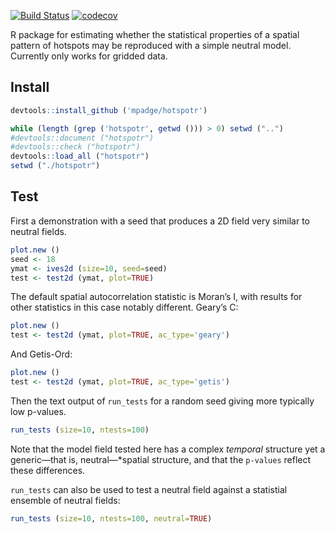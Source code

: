 [![Build Status](https://travis-ci.org/mpadge/hotspotr.svg?branch=master)](https://travis-ci.org/mpadge/hotspotr)
[![codecov](https://codecov.io/gh/mpadge/hotspotr/branch/master/graph/badge.svg)](https://codecov.io/gh/mpadge/hotspotr)

R package for estimating whether the statistical properties of a spatial pattern
of hotspots may be reproduced with a simple neutral model. Currently only works
for gridded data.

## Install

```r
devtools::install_github ('mpadge/hotspotr')
```
```r
while (length (grep ('hotspotr', getwd ())) > 0) setwd ("..")
#devtools::document ("hotspotr")
#devtools::check ("hotspotr")
devtools::load_all ("hotspotr")
setwd ("./hotspotr")
```


## Test

First a demonstration with a seed that produces a 2D field very similar to
neutral fields.

```r
plot.new ()
seed <- 18
ymat <- ives2d (size=10, seed=seed)
test <- test2d (ymat, plot=TRUE)
```

The default spatial autocorrelation statistic is Moran's I, with results for
other statistics in this case notably different. Geary's C:
```r
plot.new ()
test <- test2d (ymat, plot=TRUE, ac_type='geary')
```

And Getis-Ord:
```r
plot.new ()
test <- test2d (ymat, plot=TRUE, ac_type='getis')
```

Then the text output of `run_tests` for a random seed giving more typically low
p-values.
```r
run_tests (size=10, ntests=100)
```
Note that the model field tested here has a complex *temporal* structure yet a
generic---that is, neutral---*spatial structure, and that the `p-values` reflect
these differences.

`run_tests` can also be used to test a neutral field against a statistial
ensemble of neutral fields:
```r
run_tests (size=10, ntests=100, neutral=TRUE)
```
